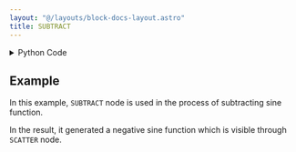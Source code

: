 ```yaml
---
layout: "@/layouts/block-docs-layout.astro"
title: SUBTRACT
---
```



<PythonDocsDisplay docstring={docstring} />

<details>
<summary>Python Code</summary>

```python
import numpy as np
from flojoy import flojoy, OrderedPair, Scalar, Vector
from nodes.TRANSFORMERS.ARITHMETIC.utils.arithmetic_utils import get_val
from functools import reduce


@flojoy
def SUBTRACT(
    a: OrderedPair | Scalar | Vector, b: list[OrderedPair | Scalar | Vector]
) -> OrderedPair | Scalar | Vector:
    """The SUBTRACT node subtracts two numeric arrays, vectors, matrices, or constants element-wise and returns the result.

    Inputs
    ------
    a : OrderedPair|Scalar|Vector
        The input a use in the subtraction of a by b.
    b : OrderedPair|Scalar|Vector
        The input b use in the subtraction of a by b.

    Returns
    -------
    OrderedPair|Scalar|Vector
        OrderedPair if a is an OrderedPair.
        x: the x-axis of input a.
        y: the result of the subtraction of input a by input b.

        Scalar if a is a Scalar.
        c: the result of the subtraction of input a by input b.

        Vector if a is a Vector.
        v: the result of the subtraction of input a by input b.
    """

    initial = get_val(a)
    seq = map(lambda dc: get_val(dc), b)
    y = reduce(lambda u, v: np.subtract(u, v), seq, initial)

    match a:
        case OrderedPair():
            return OrderedPair(x=a.x, y=y)
        case Vector():
            return Vector(v=y)
        case Scalar():
            return Scalar(c=y)

```

[Find this Flojoy Block on GitHub](https://github.com/flojoy-ai/blocks/blob/main/blocks/TRANSFORMERS/ARITHMETIC/SUBTRACT/SUBTRACT.py)

</details>

## Example

<GetHelpWidget />

<AppDisplay app={app} blockName="SUBTRACT" client:visible />

In this example, `SUBTRACT` node is used in the process of subtracting sine function.

In the result, it generated a negative sine function which is visible through `SCATTER` node.
